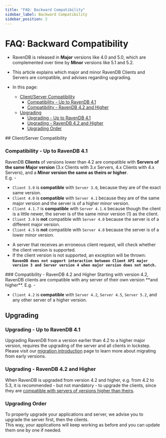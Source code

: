 ```yaml
---
title: "FAQ: Backward Compatibility"
sidebar_label: Backward Compatibility
sidebar_position: 2
---
```



# FAQ: Backward Compatibility
<Admonition type="note" title="Note">

* RavenDB is released in **Major** versions like 4.0 and 5.0, which are 
  complemented over time by **Minor** versions like 5.1 and 5.2.  

* This article explains which major and minor RavenDB Clients and Servers are 
  compatible, and advises regarding upgrading.  

* In this page:  
  * [Client/Server Compatibility](../../client-api/faq/backward-compatibility#client/server-compatibility)  
     * [Compatibility - Up to RavenDB 4.1](../../client-api/faq/backward-compatibility#compatibility---up-to-ravendb-4.1)  
     * [Compatibility - RavenDB 4.2 and Higher](../../client-api/faq/backward-compatibility#compatibility---ravendb-4.2-and-higher)  
  * [Upgrading](../../client-api/faq/backward-compatibility#upgrading)  
     * [Upgrading - Up to RavenDB 4.1](../../client-api/faq/backward-compatibility#upgrading---up-to-ravendb-4.1)  
     * [Upgrading - RavenDB 4.2 and Higher](../../client-api/faq/backward-compatibility#upgrading---ravendb-4.2-and-higher)  
     * [Upgrading Order](../../client-api/faq/backward-compatibility#upgrading-order)  


</Admonition>
## Client/Server Compatibility

### Compatibility - Up to RavenDB 4.1
RavenDB **Clients** of versions lower than 4.2 are compatible with **Servers 
of the same Major version** (3.x Clients with 3.x Servers, 4.x Clients 
with 4.x Servers), and a **Minor version the same as theirs or higher**.  
E.g. -  

* `Client 3.0` is **compatible** with `Server 3.0`, because they are of the exact 
  same version.  
* `Client 4.0` is **compatible** with `Server 4.1` because they are of the same 
  major version and the server is of a higher minor version.  
* `Client 4.1.7` is **compatible** with `Server 4.1.6` because 
  though the client is a little newer, the server is of the same 
  minor version (1) as the client.  
* `Client 3.0` is **not** compatible with `Server 4.0` because the 
  server is of a different major version.  
* `Client 4.5` is **not** compatible with `Server 4.0` because the 
  server is of a lower minor version.  

<Admonition type="note" title="Note">

* A server that receives an erroneous client request, will check 
  whether the client version is supported.  
* If the client version is not supported, an exception will be thrown:  
  **`RavenDB does not support interaction between Client API major version 3 and Server version 4
  when major version does not match.`**  

</Admonition>
### Compatibility - RavenDB 4.2 and Higher
Starting with version 4.2, RavenDB clients are compatible with 
any server of their own version **and higher**.  
E.g. -  

* `Client 4.2` is **compatible** with `Server 4.2`, `Server 4.5`, 
  `Server 5.2`, and any other server of a higher version.  



## Upgrading

### Upgrading - Up to RavenDB 4.1
Upgrading RavenDB from a version earlier than 4.2 to a higher major version, 
requires the upgrading of the server and all clients in lockstep.  
Please visit our [migration introduction](../../migration/client-api/introduction) 
page to learn more about migrating from early versions.  
### Upgrading - RavenDB 4.2 and Higher
When RavenDB is upgraded from version 4.2 and higher, e.g. from 4.2 to 5.3, 
it is recommended - but not mandatory - to upgrade the clients, since they 
are [compatible with servers of versions higher than theirs](../../client-api/faq/backward-compatibility#ravendb-4.2-and-higher-compatibility).  
### Upgrading Order
To properly upgrade your applications and server, we advise you to upgrade the server first, 
then the clients.  
This way, your applications will keep working as before and you can update 
them one by one if needed.



